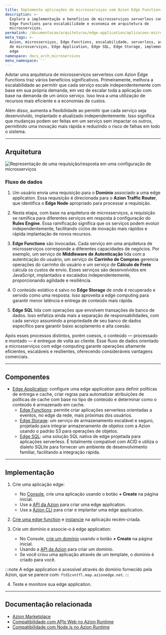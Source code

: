 ```yaml
---
title: Implemente aplicações de microsserviços com Azion Edge Functions
description: >-
  Explora a implementação e benefícios de microsserviços serverless com Azion
  Edge Functions para escalabilidade e economia em arquitetura de
  microsserviços.
permalink: /documentacao/arquiteturas/edge-application/aplicacoes-microsservicos/
meta_tags: >-
  Azion, microsserviços, Edge Functions, escalabilidade, serverless, arquitetura
  de microsserviços, Edge Application, Edge SQL, Edge Storage, implementação
  edge
namespace: docs_arch_microservices
menu_namespace: ''
---
```


Adotar uma arquitetura de microsserviços serverless com Azion Edge Functions traz vários benefícios significativos. Primeiramente, melhora a escalabilidade ao permitir que cada serviço escale independentemente com base em sua própria demanda, em vez de escalar toda a aplicação com base na demanda de um único serviço. Isso leva a uma utilização de recursos mais eficiente e a economias de custos.

Além disso, aumenta a flexibilidade ao permitir que cada serviço seja desenvolvido, implantado e atualizado independentemente. Isso significa que mudanças podem ser feitas em um serviço sem impactar os outros, permitindo uma inovação mais rápida e reduzindo o risco de falhas em todo o sistema.

---

## Arquitetura

![Representação de uma requisição/resposta em uma configuração de microsserviços](/assets/docs/images/uploads/microservices-arch.png)

### Fluxo de dados

1. Um usuário envia uma requisição para o **Domínio** associado a uma edge application. Essa requisição é direcionada para o **Azion Traffic Router**, que identifica o **Edge Node** apropriado para processar a requisição.

2. Nesta etapa, com base na arquitetura de microsserviços, a requisição se ramifica para diferentes serviços em resposta à configuração do **Rules Engine**. Essa ramificação significa que os serviços podem evoluir independentemente, facilitando ciclos de inovação mais rápidos e rápida implantação de novos recursos.

3. **Edge Functions** são invocadas. Cada serviço em uma arquitetura de microsserviços corresponde a diferentes capacidades de negócios. Por exemplo, um serviço de **Middleware de Autenticação** lida com a autenticação do usuário, um serviço de **Carrinho de Compras** gerencia operações do carrinho do usuário e um serviço de **Cálculo de Frete** calcula os custos de envio. Esses serviços são desenvolvidos em JavaScript, implantados e escalados independentemente, proporcionando agilidade e resiliência.

4. O conteúdo estático é salvo no **Edge Storage** de onde é recuperado e servido como uma resposta. Isso aproveita a edge computing para garantir menor latência e entrega de conteúdo mais rápida.

5. **Edge SQL** lida com operações que envolvem transações de banco de dados. Isso enfatiza ainda mais a separação de responsabilidades, com cada serviço assumindo a propriedade de seu banco de dados específico para garantir baixo acoplamento e alta coesão.

Após esses processos distintos, porém coesos, o conteúdo — processado e montado — é entregue de volta ao cliente. Esse fluxo de dados orientado a microsserviços com edge computing garante operações altamente eficientes, escaláveis e resilientes, oferecendo consideráveis vantagens comerciais.

---

## Componentes

- [Edge Application](/en/documentation/products/build/edge-application/): configure uma edge application para definir políticas de entrega e cache, criar regras para automatizar atribuições de políticas de cache com base no tipo de conteúdo e determinar como o conteúdo é armazenado em cache.
    - [Edge Functions](/en/documentation/products/build/edge-application/edge-functions/): permite criar aplicações serverless orientadas a eventos, no edge da rede, mais próximas dos usuários.
    - [Edge Storage](/en/documentation/products/store/edge-storage/): um serviço de armazenamento escalável e seguro, projetado para integrar armazenamento de objetos com a Azion usando o padrão S3 para operações de objetos.
    - [Edge SQL](/en/documentation/products/store/edge-sql/): uma solução SQL nativa de edge projetada para aplicações serverless. É totalmente compatível com ACID e utiliza o dialeto SQLite para fornecer um ambiente de desenvolvimento familiar, facilitando a integração rápida.

---

## Implementação

1. Crie uma aplicação edge:
    - No [Console](https://console.azion.com), crie uma aplicação usando o botão **+ Create** na página inicial.
    - Use a [API da Azion](https://api.azion.com/#d43c5509-fb99-4b20-a7bd-64f0924af352) para criar uma edge application.
    - Use a [Azion CLI](/en/documentation/devtools/cli/create/#edge-applications) para criar e implantar uma edge application.

2. [Crie uma edge function](/en/documentation/products/build/edge-application/edge-functions/#implementation) e [instancie](/en/documentation/products/guides/build/instantiate-edge-functions/) na aplicação recém-criada.

3. Crie um domínio e associe-o à edge application:
    - No Console, [crie um domínio](/en/documentation/products/guides/configure-a-domain/) usando o botão **+ Create** na página inicial.
    - Usando a [API da Azion](https://api.azion.com/#d43c5509-fb99-4b20-a7bd-64f0924af352) para criar um domínio.
    - Se você criou uma aplicação através de um template, o domínio é criado para você.

:::note 
A edge application é acessível através do domínio fornecido pela Azion, que se parece com: `ftd1cvntfl.map.azionedge.net`. 
:::

4. Teste e monitore sua edge application.

---

## Documentação relacionada

- [Azion Marketplace](/en/documentation/products/marketplace/)
- [Compatibilidade com APIs Web no Azion Runtime](/en/documentation/products/devtools/azion-edge-runtime/frameworks-compatibility/)
- [Compatibilidade com Node.js no Azion Runtime](/en/documentation/products/azion-edge-runtime/compatibility/node/)
